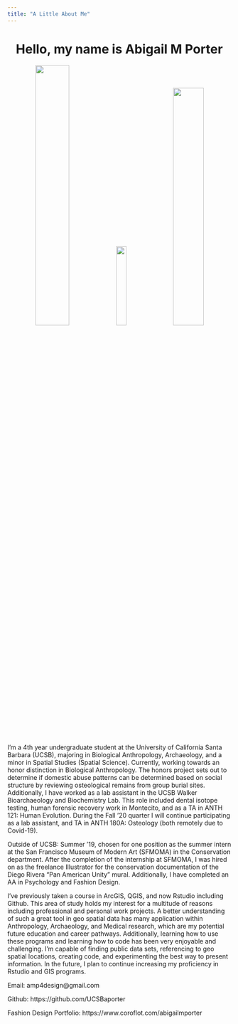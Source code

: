 ```yaml
---
title: "A Little About Me"
---
```

  
<center>
# Hello, my name is Abigail M Porter 
</center>

<center>
<img src = "img/Greece.jpg" width="38.75%"/>
<img src = "img/Cave.jpg" width="21.4%"/>
<img src = "img/Turkey.jpg" width="37%"/>
</center>

I’m a 4th year undergraduate student at the University of California Santa Barbara (UCSB), majoring in Biological Anthropology, Archaeology, and a minor in Spatial Studies (Spatial Science).  Currently, working towards an honor distinction in Biological Anthropology.  The honors project sets out to determine if domestic abuse patterns can be determined based on social structure by reviewing osteological remains from group burial sites.  Additionally, I have worked as a lab assistant in the UCSB Walker Bioarchaeology and Biochemistry Lab.  This role included dental isotope testing, human forensic recovery work in Montecito, and as a TA in ANTH 121: Human Evolution.  During the Fall '20 quarter I will continue participating as a lab assistant, and TA in ANTH 180A: Osteology (both remotely due to Covid-19).  

Outside of UCSB: Summer '19, chosen for one position as the summer intern at the San Francisco Museum of Modern Art (SFMOMA) in the Conservation department.  After the completion of the internship at SFMOMA, I was hired on as the freelance Illustrator for the conservation documentation of the Diego Rivera “Pan American Unity” mural. Additionally, I have completed an AA in Psychology and Fashion Design.

I've previously taken a course in ArcGIS, QGIS, and now Rstudio including Github.  This area of study holds my interest for a multitude of reasons including professional and personal work projects.  A better understanding of such a great tool in geo spatial data has many application within Anthropology, Archaeology, and Medical research, which are my potential future education and career pathways.  Additionally, learning how to use these programs and learning how to code has been very enjoyable and challenging.  I'm capable of finding public data sets, referencing to geo spatial locations, creating code, and experimenting the best way to present information.  In the future, I plan to continue increasing my proficiency in Rstudio and GIS programs.       


Email: amp4design@gmail.com

Github: https://github.com/UCSBaporter

Fashion Design Portfolio: https://www.coroflot.com/abigailmporter


<i class="fas fa-home fa-5x" style="color:blue;"></i> 